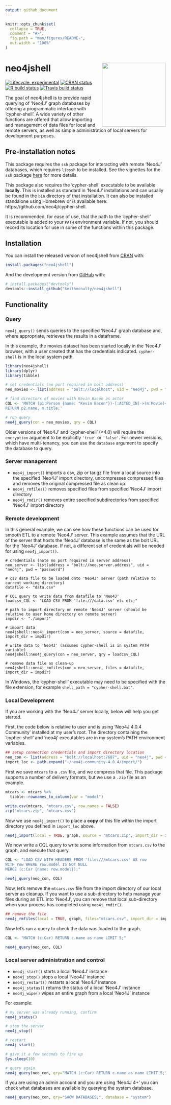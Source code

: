 ```yaml
---
output: github_document
---
```


<!-- README.md is generated from README.Rmd. Please edit that file -->

```r
knitr::opts_chunk$set(
  collapse = TRUE,
  comment = "#>",
  fig.path = "man/figures/README-",
  out.width = "100%"
)

```

# neo4jshell <img src="neo4jshell.png" align="right" width="200"/>

<!-- badges: start -->
[![Lifecycle: experimental](https://img.shields.io/badge/lifecycle-experimental-orange.svg)](https://www.tidyverse.org/lifecycle/#experimental)
[![CRAN status](https://www.r-pkg.org/badges/version/neo4jshell)](https://CRAN.R-project.org/package=neo4jshell)
[![R build status](https://github.com/keithmcnulty/neo4jshell/workflows/R-CMD-check/badge.svg)](https://github.com/keithmcnulty/neo4jshell/actions)
[![Travis build status](https://travis-ci.com/keithmcnulty/neo4jshell.svg?branch=master)](https://travis-ci.com/keithmcnulty/neo4jshell)
<!-- badges: end -->

The goal of neo4jshell is to provide rapid querying of 'Neo4J' graph databases by offering a programmatic interface with 'cypher-shell'.  A wide variety of other functions are offered that allow importing and management of data files for local and remote servers, as well as simple administration of local servers for development purposes.    

## Pre-installation notes
This package requires the `ssh` package for interacting with remote 'Neo4J' databases, which requires `libssh` to be installed.  See the vignettes for the `ssh` package [here](https://CRAN.R-project.org/package=ssh) for more details.

This package also requires the 'cypher-shell' executable to be available **locally**.  This is installed as standard in 'Neo4J' installations and can usually be found in the `bin` directory of that installation.  It can also be installed standalone using Homebrew or is available here:  https://github.com/neo4j/cypher-shell.

It is recommended, for ease of use, that the path to the 'cypher-shell' executable is added to your `PATH` environment variable.  If not, you should record its location for use in some of the functions within this package.


## Installation

You can install the released version of neo4jshell from [CRAN](https://CRAN.R-project.org) with:

``` r
install.packages("neo4jshell")
```

And the development version from [GitHub](https://github.com/) with:

``` r
# install.packages("devtools")
devtools::install_github("keithmcnulty/neo4jshell")
```

## Functionality

### Query

`neo4j_query()` sends queries to the specified 'Neo4J' graph database and, where appropriate, retrieves the results in a dataframe.

In this example, the movies dataset has been started locally in the 'Neo4J' browser, with a user created that has the credentials indicated.   `cypher-shell` is in the local system path. 

``` r
library(neo4jshell)
library(dplyr)
library(tibble)
```
```r
# set credentials (no port required in bolt address)
neo_movies <- list(address = "bolt://localhost", uid = "neo4j", pwd = "password")

# find directors of movies with Kevin Bacon as actor
CQL <- 'MATCH (p1:Person {name: "Kevin Bacon"})-[:ACTED_IN]->(m:Movie)<-[:DIRECTED]-(p2:Person)
RETURN p2.name, m.title;'

# run query
neo4j_query(con = neo_movies, qry = CQL)

```

Older versions of 'Neo4J' and 'cypher-shell' (<4.0) will require the `encryption` argument to be explicitly `'true'` or `'false'`.  For newer versions, which have multi-tenancy, you can use the `database` argument to specify the database to query.

### Server management

- `neo4j_import()` imports a csv, zip or tar.gz file from a local source into the specified 'Neo4J' import directory, uncompresses compressed files and removes the original compressed file as clean up.
- `neo4j_rmfiles()` removes specified files from specified 'Neo4J' import directory
- `neo4j_rmdir()` removes entire specified subdirectories from specified 'Neo4J' import directory

### Remote development

In this general example, we can see how these functions can be used for smooth ETL to a remote 'Neo4J' server.  This example assumes that the URL of the server that hosts the 'Neo4J' database is the same as the bolt URL for the 'Neo4J' database.  If not, a different set of credentials will be needed for using `neo4j_import()`.

```
# credentials (note no port required in server address)
neo_server <- list(address = "bolt://neo.server.address", uid = "neo4j", pwd = "password")

# csv data file to be loaded onto 'Neo4J' server (path relative to current working directory)
datafile <- "data.csv"

# CQL query to write data from datafile to 'Neo4J'
loadcsv_CQL <- "LOAD CSV FROM 'file:///data.csv' etc etc;"

# path to import directory on remote 'Neo4J' server (should be relative to user home directory on remote server)
impdir <- "./import"

# import data
neo4jshell::neo4j_import(con = neo_server, source = datafile, import_dir = impdir)

# write data to 'Neo4J' (assumes cypher-shell is in system PATH variable)
neo4jshell:neo4j_query(con = neo_server, qry = loadcsv_CQL)

# remove data file as clean-up
neo4jshell::neo4j_rmfiles(con = neo_server, files = datafile, import_dir = impdir)

```
In Windows, the 'cypher-shell' executable may need to be specified with the file extension, for example `shell_path = "cypher-shell.bat"`. 

### Local Development

If you are working with the 'Neo4J' server locally, below will help you get started.  

First, the code below is relative to user and is using 'Neo4J 4.0.4 Community' installed at my user's root.  The directory containing  the 'cypher-shell' and 'neo4j' executables are in my system's PATH environment variables.

``` r
## setup connection credentials and import directory location
neo_con <- list(address = "bolt://localhost:7687", uid = "neo4j", pwd = "password")
import_loc <- path.expand("~/neo4j-community-4.0.4/import/")
```

First we save `mtcars` to a `.csv` file, and we compress that file. This package supports a number of delivery formats, but we use a `.zip` file as an example.

```r
mtcars <- mtcars %>% 
  tibble::rownames_to_column(var = "model")

write.csv(mtcars, "mtcars.csv", row.names = FALSE)
zip("mtcars.zip", "mtcars.csv")
```

Now we use `neo4j_import()` to place a **copy** of this file within the import directory you defined in `import_loc` above.  

```r
neo4j_import(local = TRUE, graph, source = "mtcars.zip", import_dir = import_loc)
```

We now write a CQL query to write some information from `mtcars.csv` to the graph, and execute that query.

```r
CQL <- "LOAD CSV WITH HEADERS FROM 'file:///mtcars.csv' AS row
WITH row WHERE row.model IS NOT NULL
MERGE (c:Car {name: row.model});"

neo4j_query(neo_con, CQL)

```


Now, let's remove the `mtcars.csv` file from the import directory of our local server as cleanup. If you want to use a sub-directory to help manage your files during an ETL into 'Neo4J', you can remove that local sub-directory when your process has completed using `neo4j_rmdir()`.

```r
## remove the file
neo4j_rmfiles(local = TRUE, graph, files="mtcars.csv", import_dir = import_loc)
```

Now let's run a query to check the data was loaded to the graph.

```r
CQL <- "MATCH (c:Car) RETURN c.name as name LIMIT 5;"

neo4j_query(neo_con, CQL)

```



### Local server administration and control

- `neo4j_start()` starts a local 'Neo4J' instance
- `neo4j_stop()` stops a local 'Neo4J' instance
- `neo4j_restart()` restarts a local 'Neo4J' instance
- `neo4j_status()` returns the status of a local 'Neo4J' instance
- `neo4j_wipe()` wipes an entire graph from a local 'Neo4J' instance


For example:

```r

# my server was already running, confirm
neo4j_status()

# stop the server
neo4j_stop()

# restart
neo4j_start()

# give it a few seconds to fire up
Sys.sleep(10)

# query again
neo4j_query(neo_con, qry="MATCH (c:Car) RETURN c.name as name LIMIT 5;")
```

If you are using an admin account and you are using 'Neo4J 4+' you can check what databases are available by querying the system database.

```r
neo4j_query(neo_con, qry="SHOW DATABASES;", database = "system")
```
